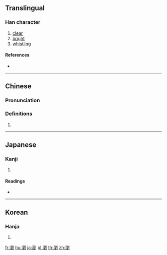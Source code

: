 {{also|浏}}
==Translingual==

===Han character===
{{Han char|rn=85|rad=水|as=15|sn=18|four=32100|canj=EHCN}}

# [[clear]]
# [[bright]]
# [[whistling]]

====References====
* {{Han ref|kx=0659.110|dkj=18607|dj=1069.070|hdz=31780.040|uh=700F|ud=28687|bh=C273|bd=49779}}

----

==Chinese==
{{zh-forms|s=浏}}

===Pronunciation===
{{zh-pron
|m=liú
|c=lau4
|h=pfs=
|md=
|mn=
|w=
|mc=y
|oc=y
|cat=
}}

===Definitions===
{{zh-hanzi}}

# {{rfdef|lang=zh}}

----

==Japanese==

===Kanji===
{{ja-kanji|grade=|rs=水15}}

# {{defn|lang=ja|sort=水15}}

====Readings====
* {{ja-readings|on=[[りゅう]] (ryū)|kun=[[きよい]] (kiyoi)}}

----

==Korean==

===Hanja===
{{ko-hanja|hangeul=[[류]]>[[유]]|eumhun=|rv=ryu>yu|mr=ryu>yu|y=lyu>yu}}

# {{defn|lang=ko|sort=水15}}

[[fr:瀏]]
[[hu:瀏]]
[[ja:瀏]]
[[pl:瀏]]
[[th:瀏]]
[[zh:瀏]]